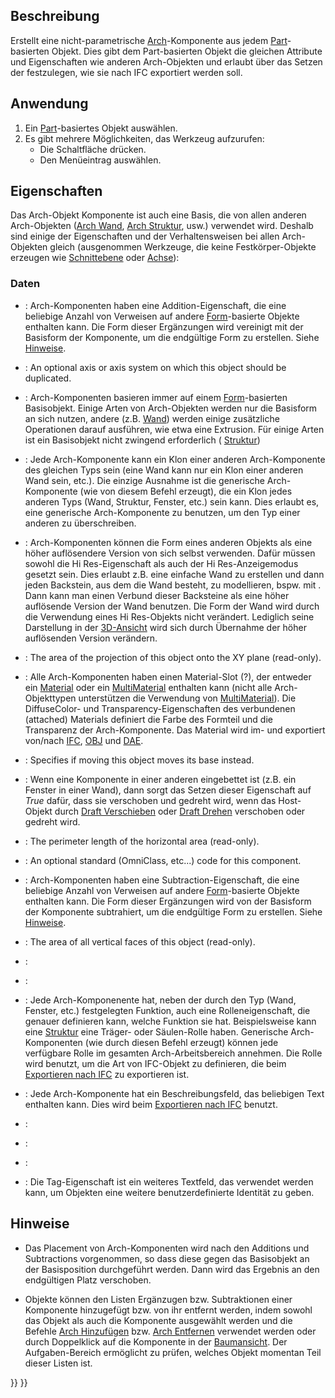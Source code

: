 <languages/>

{{Docnav/de
|[[BIM_Library/de|Bibliothek]]
|[[Arch_Reference/de|Referenz]]
|[[BIM_Workbench/de|BIM]]
|IconL=BIM_Library.svg
|IconR=Arch_Reference.svg
|IconC=Workbench_BIM.svg
}}

{{VeryImportantMessage|DIESER BEFEHL IST BESTANDTEIL DES INTEGRIERTEN ARBEITSBEREICHS [[BIM_Workbench/de|BIM]] IN V1.0<br>
Diese Seite wurde für diese Version aktualisiert.}}

{{GuiCommand/de
|Name=Arch Component
|Name/de=Arch Komponente
|MenuLocation=3D/BIM → Generic 3D tools → Komponente
|Workbenches=[[BIM_Workbench/de|BIM]]
}}

<span id="Description"></span>
==Beschreibung==

Erstellt eine nicht-parametrische [[BIM_Workbench/de|Arch]]-Komponente aus jedem [[Part_Workbench/de|Part]]-basierten Objekt. Dies gibt dem Part-basierten Objekt die gleichen Attribute und Eigenschaften wie anderen Arch-Objekten und erlaubt über das Setzen der {{PropertyData/de|Ifc Type}} festzulegen, wie sie nach IFC exportiert werden soll.

<span id="Usage"></span>
==Anwendung==

# Ein [[Part_Workbench/de|Part]]-basiertes Objekt auswählen.
# Es gibt mehrere Möglichkeiten, das Werkzeug aufzurufen:
#* Die Schaltfläche {{Button|[[Image:Arch_Component.svg|16px]] [[Arch_Component/de|Komponente]]}} drücken.
#* Den Menüeintrag {{MenuCommand|3D/BIM → Generic 3D tools → [[Image:Arch_Component.svg|16px]] Komponente}} auswählen.

<span id="Properties"></span>
==Eigenschaften==

Das Arch-Objekt Komponente ist auch eine Basis, die von allen anderen Arch-Objekten ([[Arch_Wall/de|Arch Wand]], [[Arch_Structure/de|Arch Struktur]], usw.) verwendet wird. Deshalb sind einige der Eigenschaften und der Verhaltensweisen bei allen Arch-Objekten gleich (ausgenommen Werkzeuge, die keine Festkörper-Objekte erzeugen wie  [[Arch_SectionPlane/de|Schnittebene]] oder [[Arch Axis/de|Achse]]):

<span id="Data"></span>
===Daten===

{{TitleProperty|Component}}

* {{PropertyData/de|Additions|LinkList}}: Arch-Komponenten haben eine Addition-Eigenschaft, die eine beliebige Anzahl von Verweisen auf andere [[Part_Workbench/de|Form]]-basierte Objekte enthalten kann. Die Form dieser Ergänzungen wird vereinigt mit der Basisform der Komponente, um die endgültige Form zu erstellen. Siehe [[#Hinweise|Hinweise]].

* {{PropertyData|Axis|Link}}: An optional axis or axis system on which this object should be duplicated.

* {{PropertyData/de|Base|Link}}: Arch-Komponenten basieren immer auf einem [[Part_Workbench/de|Form]]-basierten Basisobjekt. Einige Arten von Arch-Objekten werden nur die Basisform an sich nutzen, andere (z.B. [[Arch_Wall/de|Wand]]) werden einige zusätzliche Operationen darauf ausführen, wie etwa eine Extrusion. Für einige Arten ist ein Basisobjekt nicht zwingend erforderlich ( [[Arch_Structure/de|Struktur]])

* {{PropertyData/de|Clone Of|Link}}: Jede Arch-Komponente kann ein Klon einer anderen Arch-Komponente des gleichen Typs sein (eine Wand kann nur ein Klon einer anderen Wand sein, etc.). Die einzige Ausnahme ist die generische Arch-Komponente (wie von diesem Befehl erzeugt), die ein Klon jedes anderen Typs (Wand, Struktur, Fenster, etc.) sein kann. Dies erlaubt es, eine generische Arch-Komponente zu benutzen, um den Typ einer anderen zu überschreiben.

* {{PropertyData/de|Hi Res|Link}}: Arch-Komponenten können die Form eines anderen Objekts als eine höher auflösendere Version von sich selbst verwenden. Dafür müssen sowohl die Hi Res-Eigenschaft als auch der Hi Res-Anzeigemodus gesetzt sein. Dies erlaubt z.B. eine einfache Wand zu erstellen und dann jeden Backstein, aus dem die Wand besteht, zu modellieren, bspw. mit {{KEY|[[Image:Part_Box.svg|16px]] [[Part_Box/de|Part Würfel]]}}. Dann kann man einen Verbund dieser Backsteine als eine höher auflösende Version der Wand benutzen. Die Form der Wand wird durch die Verwendung eines Hi Res-Objekts nicht verändert. Lediglich seine Darstellung in der [[3D_view/de|3D-Ansicht]] wird sich durch Übernahme der höher auflösenden Version verändern.

* {{PropertyData|Horizontal Area|Area}}: The area of the projection of this object onto the XY plane (read-only).

* {{PropertyData/de|Material|Link}}: Alle Arch-Komponenten haben einen Material-Slot (?), der entweder ein [[Arch_SetMaterial/de|Material]] oder ein [[Arch_MultiMaterial/de|MultiMaterial]] enthalten kann (nicht alle Arch-Objekttypen unterstützen die Verwendung von [[Arch_MultiMaterial/de|MultiMaterial]]). Die DiffuseColor- und Transparency-Eigenschaften des verbundenen (attached) Materials definiert die Farbe des Formteil und die Transparenz der Arch-Komponente. Das Material wird im- und exportiert von/nach [[Arch_IFC/de|IFC]], [[Arch_OBJ/de|OBJ]] und [[Arch_DAE/de|DAE]].

* {{PropertyData|Move Base|Bool}}: Specifies if moving this object moves its base instead.

*  {{PropertyData/de|Move With Host|Bool}}: Wenn eine Komponente in einer anderen eingebettet ist (z.B. ein Fenster in einer Wand), dann sorgt das Setzen dieser Eigenschaft auf ''True'' dafür, dass sie verschoben und gedreht wird, wenn das Host-Objekt durch  [[Draft_Move/de|Draft Verschieben]] oder [[Draft_Rotate/de|Draft Drehen]] verschoben oder gedreht wird.

* {{PropertyData|Perimeter Length|Length}}: The perimeter length of the horizontal area (read-only).

* {{PropertyData|Standard Code|String}}: An optional standard (OmniClass, etc...) code for this component.

* {{PropertyData/de|Subtractions|LinkList}}: Arch-Komponenten haben eine Subtraction-Eigenschaft, die eine beliebige Anzahl von Verweisen auf andere [[Part_Workbench/de|Form]]-basierte Objekte enthalten kann. Die Form dieser Ergänzungen wird von der Basisform der Komponente subtrahiert, um die endgültige Form zu erstellen. Siehe [[#Hinweise|Hinweise]].

* {{PropertyData|Vertical Area|Area}}: The area of all vertical faces of this object (read-only).

{{TitleProperty|IFC}}

* {{PropertyData/de|Ifc Data|Map|Hidden}}:

* {{PropertyData/de|Ifc Properties|Map|Hidden}}:

* {{PropertyData|Ifc Type|Enumeration}}: Jede Arch-Komponenente hat, neben der durch den Typ (Wand, Fenster, etc.) festgelegten Funktion, auch eine Rolleneigenschaft, die genauer definieren kann, welche Funktion sie hat. Beispielsweise kann eine [[Arch_Structure/de|Struktur]] eine Träger- oder Säulen-Rolle haben. Generische Arch-Komponenten (wie durch diesen Befehl erzeugt) können jede verfügbare Rolle im gesamten Arch-Arbeitsbereich annehmen. Die Rolle wird benutzt, um die Art von IFC-Objekt zu definieren, die beim [[Arch_IFC/de|Exportieren nach IFC]] zu exportieren ist.

{{TitleProperty|IFC Attributes}}

* {{PropertyData/de|Description|String}}: Jede Arch-Komponente hat ein Beschreibungsfeld, das beliebigen Text enthalten kann. Dies wird beim [[Arch_IFC/de|Exportieren nach IFC]] benutzt.

* {{PropertyData/de|Global Id|String}}:

* {{PropertyData/de|Object Type|String}}:

* {{PropertyData/de|Predefined Type|Enumeration}}:

* {{PropertyData|Tag|Enumeration}}: Die Tag-Eigenschaft ist ein weiteres Textfeld, das verwendet werden kann, um Objekten eine weitere benutzerdefinierte Identität zu geben.

<span id="Notes"></span>
==Hinweise==

* Das Placement von Arch-Komponenten wird nach den Additions und Subtractions vorgenommen, so dass diese gegen das Basisobjekt an der Basisposition durchgeführt werden. Dann wird das Ergebnis an den endgültigen Platz verschoben.

* Objekte können den Listen Ergänzugen bzw. Subtraktionen einer Komponente hinzugefügt bzw. von ihr entfernt werden, indem sowohl das Objekt als auch die Komponente ausgewählt werden und die Befehle [[Arch_Add/de|Arch Hinzufügen]] bzw. [[Arch_Remove/de|Arch Entfernen]] verwendet werden oder durch Doppelklick auf die Komponente in der [[Tree_view/de|Baumansicht]]. Der Aufgaben-Bereich ermöglicht zu prüfen, welches Objekt momentan Teil dieser Listen ist.


{{Docnav/de
|[[BIM_Library/de|Bibliothek]]
|[[Arch_Reference/de|Referenz]]
|[[BIM_Workbench/de|BIM]]
|IconL=BIM_Library.svg
|IconR=Arch_Reference.svg
|IconC=Workbench_BIM.svg
}}

{{BIM_Tools_navi{{#translation:}}}}
{{Userdocnavi{{#translation:}}}}